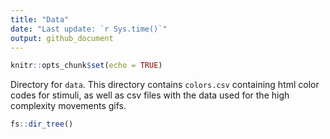 ```yaml
---
title: "Data"
date: "Last update: `r Sys.time()`"
output: github_document
---
```


```r
knitr::opts_chunk$set(echo = TRUE)
```

Directory for `data`. 
This directory contains `colors.csv` containing html color codes for stimuli, as well as csv files with the data used for the high complexity movements gifs. 

```r
fs::dir_tree()
```
